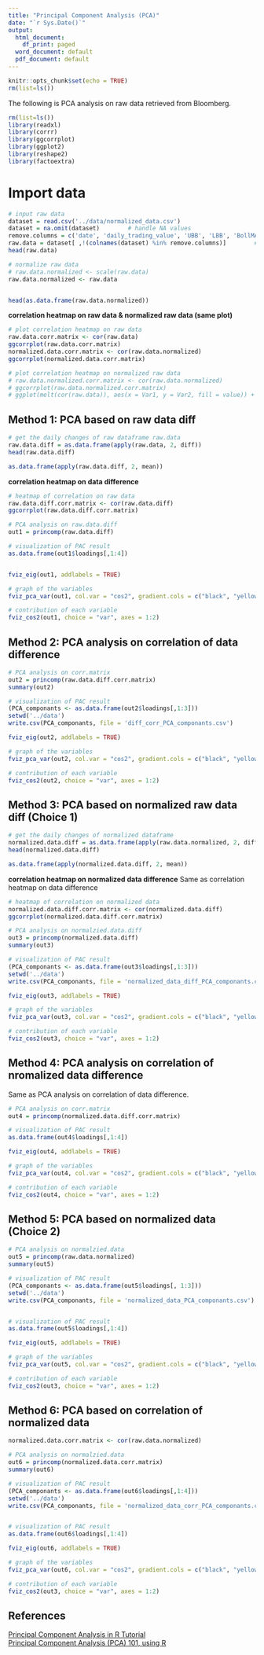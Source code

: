```yaml
---
title: "Principal Component Analysis (PCA)"
date: "`r Sys.Date()`"
output:
  html_document:
    df_print: paged
  word_document: default
  pdf_document: default
---
```


```r
knitr::opts_chunk$set(echo = TRUE)
rm(list=ls())

```

The following is PCA analysis on raw data retrieved from Bloomberg. 

```r
rm(list=ls())
library(readxl)
library(corrr)
library(ggcorrplot)
library(ggplot2)
library(reshape2)
library(factoextra)


```

# Import data

```r
# input raw data
dataset = read.csv('../data/normalized_data.csv')
dataset = na.omit(dataset)        # handle NA values
remove.columns = c('date', 'daily_trading_value', 'UBB', 'LBB', 'BollMA', 'MA_5', 'MA_25', 'MACD', 'sig_9', 'diff', 'golden_cross', 'death_cross', 'return')
raw.data = dataset[ ,!(colnames(dataset) %in% remove.columns)]        # exclude date in dataset raw_data
head(raw.data)

# normalize raw data
# raw.data.normalized <- scale(raw.data)
raw.data.normalized <- raw.data


head(as.data.frame(raw.data.normalized))
```

**correlation heatmap on raw data & normalized raw data (same plot)**

```r
# plot correlation heatmap on raw data
raw.data.corr.matrix <- cor(raw.data)
ggcorrplot(raw.data.corr.matrix)
normalized.data.corr.matrix <- cor(raw.data.normalized)
ggcorrplot(normalized.data.corr.matrix)

```

```r
# plot correlation heatmap on normalized raw data
# raw.data.normalized.corr.matrix <- cor(raw.data.normalized)
# ggcorrplot(raw.data.normalized.corr.matrix)
# ggplot(melt(cor(raw.data)), aes(x = Var1, y = Var2, fill = value)) + geom_tile() + theme(axis.text.x = element_text(angle = 90, vjust = 0.5, hjust = 1)) + scale_fill_gradient(low = "#56b1f7", high = "#16314b") 

```

## Method 1: PCA based on raw data diff

```r
# get the daily changes of raw dataframe raw.data
raw.data.diff = as.data.frame(apply(raw.data, 2, diff))
head(raw.data.diff)

as.data.frame(apply(raw.data.diff, 2, mean))

```

**correlation heatmap on data difference**

```r
# heatmap of correlation on raw data
raw.data.diff.corr.matrix <- cor(raw.data.diff)
ggcorrplot(raw.data.diff.corr.matrix)

```


```r
# PCA analysis on raw.data.diff
out1 = princomp(raw.data.diff)

# visualization of PAC result
as.data.frame(out1$loadings[,1:4])


fviz_eig(out1, addlabels = TRUE)

# graph of the variables
fviz_pca_var(out1, col.var = "cos2", gradient.cols = c("black", "yellow", "red"), repel = TRUE)

# contribution of each variable
fviz_cos2(out1, choice = "var", axes = 1:2)
```

## Method 2: PCA analysis on correlation of data difference

```r
# PCA analysis on corr.matrix
out2 = princomp(raw.data.diff.corr.matrix)
summary(out2)

# visualization of PAC result
(PCA_componants <- as.data.frame(out2$loadings[,1:3]))
setwd('../data')
write.csv(PCA_componants, file = 'diff_corr_PCA_componants.csv')

fviz_eig(out2, addlabels = TRUE)

# graph of the variables
fviz_pca_var(out2, col.var = "cos2", gradient.cols = c("black", "yellow", "red"), repel = TRUE)

# contribution of each variable
fviz_cos2(out2, choice = "var", axes = 1:2)

```

## Method 3: PCA based on normalized raw data diff (Choice 1)

```r
# get the daily changes of normalized dataframe 
normalized.data.diff = as.data.frame(apply(raw.data.normalized, 2, diff))
head(normalized.data.diff)

as.data.frame(apply(normalized.data.diff, 2, mean))

```

**correlation heatmap on normalized data difference** Same as correlation heatmap on data difference

```r
# heatmap of correlation on normalized data
normalized.data.diff.corr.matrix <- cor(normalized.data.diff)
ggcorrplot(normalized.data.diff.corr.matrix)

```


```r
# PCA analysis on normalzied.data.diff
out3 = princomp(normalized.data.diff)
summary(out3)

# visualization of PAC result
(PCA_componants <- as.data.frame(out3$loadings[,1:3]))
setwd('../data')
write.csv(PCA_componants, file = 'normalized_data_diff_PCA_componants.csv')

fviz_eig(out3, addlabels = TRUE)

# graph of the variables
fviz_pca_var(out3, col.var = "cos2", gradient.cols = c("black", "yellow", "red"), repel = TRUE)

# contribution of each variable
fviz_cos2(out3, choice = "var", axes = 1:2)
```

## Method 4: PCA analysis on correlation of nromalized data difference

Same as PCA analysis on correlation of data difference.

```r
# PCA analysis on corr.matrix
out4 = princomp(normalized.data.diff.corr.matrix)

# visualization of PAC result
as.data.frame(out4$loadings[,1:4])

fviz_eig(out4, addlabels = TRUE)

# graph of the variables
fviz_pca_var(out4, col.var = "cos2", gradient.cols = c("black", "yellow", "red"), repel = TRUE)

# contribution of each variable
fviz_cos2(out4, choice = "var", axes = 1:2)
```

## Method 5: PCA based on normalized data (Choice 2)
```r
# PCA analysis on normalzied.data
out5 = princomp(raw.data.normalized)
summary(out5)

# visualization of PAC result
(PCA_componants <- as.data.frame(out5$loadings[, 1:3]))
setwd('../data')
write.csv(PCA_componants, file = 'normalized_data_PCA_componants.csv')


# visualization of PAC result
as.data.frame(out5$loadings[,1:4])

fviz_eig(out5, addlabels = TRUE)

# graph of the variables
fviz_pca_var(out5, col.var = "cos2", gradient.cols = c("black", "yellow", "red"), repel = TRUE)

# contribution of each variable
fviz_cos2(out3, choice = "var", axes = 1:2)
```

## Method 6: PCA based on correlation of normalized data
```r
normalized.data.corr.matrix <- cor(raw.data.normalized)

# PCA analysis on normalzied.data
out6 = princomp(normalized.data.corr.matrix)
summary(out6)

# visualization of PAC result
(PCA_componants <- as.data.frame(out6$loadings[,1:4]))
setwd('../data')
write.csv(PCA_componants, file = 'normalized_data_corr_PCA_componants.csv')


# visualization of PAC result
as.data.frame(out6$loadings[,1:4])

fviz_eig(out6, addlabels = TRUE)

# graph of the variables
fviz_pca_var(out6, col.var = "cos2", gradient.cols = c("black", "yellow", "red"), repel = TRUE)

# contribution of each variable
fviz_cos2(out3, choice = "var", axes = 1:2)
```

## References

[Principal Component Analysis in R Tutorial](https://www.datacamp.com/tutorial/pca-analysis-r)  
[Principal Component Analysis (PCA) 101, using R](https://towardsdatascience.com/principal-component-analysis-pca-101-using-r-361f4c53a9ff)
